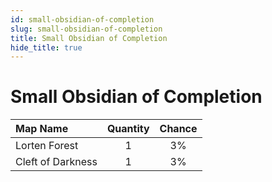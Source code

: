 ```yaml
---
id: small-obsidian-of-completion
slug: small-obsidian-of-completion
title: Small Obsidian of Completion
hide_title: true
---
```



# <ItemIcon iconId="2602" height="32"/> Small Obsidian of Completion
|Map Name|Quantity|Chance|
|:--|:-:|:-:|
|Lorten Forest|1|3%|
|Cleft of Darkness|1|3%|

